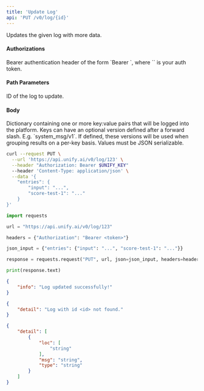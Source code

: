 ```yaml
---
title: 'Update Log'
api: 'PUT /v0/log/{id}'
---
```

Updates the given log with more data.

#### Authorizations

<ParamField header="Authorization" type="string" required="true">
  Bearer authentication header of the form `Bearer <token>`, where `<token>` is your auth token.
</ParamField>

#### Path Parameters

<ParamField query="id" type="integer" required="true">
ID of the log to update.
</ParamField>

#### Body

<ParamField body="entries" type="object" required="true">
Dictionary containing one or more key:value pairs that will be logged into the platform. Keys can have an optional version defined after a forward slash. E.g. `system_msg/v1`. If defined, these versions will be used when grouping results on a per-key basis. Values must be JSON serializable.
</ParamField>

<RequestExample>

```bash cURL
curl --request PUT \
  --url 'https://api.unify.ai/v0/log/123' \
  --header "Authorization: Bearer $UNIFY_KEY"
  --header 'Content-Type: application/json' \
  --data '{
    "entries": {
        "input": "...",
        "score-test-1": "..."
    }
}'
```

```python Python
import requests

url = "https://api.unify.ai/v0/log/123"

headers = {"Authorization": "Bearer <token>"}

json_input = {"entries": {"input": "...", "score-test-1": "..."}}

response = requests.request("PUT", url, json=json_input, headers=headers)

print(response.text)
```

</RequestExample>
<ResponseExample>

```json 200
{
    "info": "Log updated successfully!"
}
```

```json 404
{
    "detail": "Log with id <id> not found."
}
```

```json 422
{
    "detail": [
        {
            "loc": [
                "string"
            ],
            "msg": "string",
            "type": "string"
        }
    ]
}
```

</ResponseExample>
